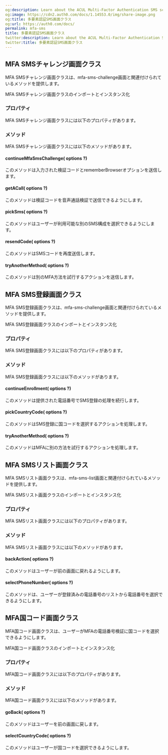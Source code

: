 ```yaml
---
og:description: Learn about the ACUL Multi-Factor Authentication SMS screen classes
og:image: https://cdn2.auth0.com/docs/1.14553.0/img/share-image.png
og:title: 多要素認証SMS画面クラス
og:url: https://auth0.com/docs/
permalink: mfa-sms
title: 多要素認証SMS画面クラス
twitter:description: Learn about the ACUL Multi-Factor Authentication SMS screen classes
twitter:title: 多要素認証SMS画面クラス
---
```


## MFA SMSチャレンジ画面クラス

MFA SMSチャレンジ画面クラスは、mfa-sms-challenge画面と関連付けられているメソッドを提供します。

MFA SMSチャレンジ画面クラスのインポートとインスタンス化



### **プロパティ**

MFA SMSチャレンジ画面クラスには以下のプロパティがあります。



### **メソッド**

MFA SMSチャレンジ画面クラスには以下のメソッドがあります。

#### continueMfaSmsChallenge( options ?)

このメソッドは入力された検証コードとrememberBrowserオプションを送信します。





#### getACall( options ?)

このメソッドは検証コードを音声通話検証で送信できるようにします。





#### pickSms( options ?)

このメソッドはユーザーが利用可能な別のSMS構成を選択できるようにします。





#### resendCode( options ?)

このメソッドはSMSコードを再度送信します。





#### tryAnotherMethod( options ?)

このメソッドは別のMFA方法を試行するアクションを送信します。





## MFA SMS登録画面クラス

MFA SMS登録画面クラスは、mfa-sms-challenge画面と関連付けられているメソッドを提供します。

MFA SMS登録画面クラスのインポートとインスタンス化



### **プロパティ**

MFA SMS登録画面クラスには以下のプロパティがあります。



### **メソッド**

MFA SMS登録画面クラスには以下のメソッドがあります。

#### continueEnrollment( options ?)

このメソッドは提供された電話番号でSMS登録の処理を続行します。





#### pickCountryCode( options ?)

このメソッドはSMS登録に国コードを選択するアクションを処理します。





#### tryAnotherMethod( options ?)

このメソッドはMFAに別の方法を試行するアクションを処理します。





## MFA SMSリスト画面クラス

MFA SMSリスト画面クラスは、mfa-sms-list画面と関連付けられているメソッドを提供します。

MFA SMSリスト画面クラスのインポートとインスタンス化



### **プロパティ**

MFA SMSリスト画面クラスには以下のプロパティがあります。



### **メソッド**

MFA SMSリスト画面クラスには以下のメソッドがあります。

#### backAction( options ?)

このメソッドはユーザーが前の画面に戻れるようにします。





#### selectPhoneNumber( options ?)

このメソッドは、ユーザーが登録済みの電話番号のリストから電話番号を選択できるようにします。





## MFA国コード画面クラス

MFA国コード画面クラスは、ユーザーがMFAの電話番号検証に国コードを選択できるようにします。

MFA国コード画面クラスのインポートとインスタンス化



### **プロパティ**

MFA国コード画面クラスには以下のプロパティがあります。



### **メソッド**

MFA国コード画面クラスには以下のメソッドがあります。

#### goBack( options ?)

このメソッドはユーザーを前の画面に戻します。





#### selectCountryCode( options ?)

このメソッドはユーザーが国コードを選択できるようにします。